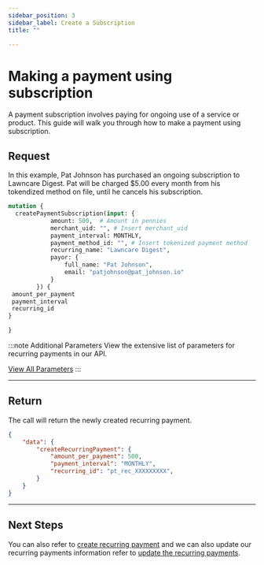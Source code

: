 ```yaml
---
sidebar_position: 3
sidebar_label: Create a Subscription
title: ""

---
```




# Making a payment using subscription
A payment subscription involves paying for ongoing use of a service or product. This guide will walk you through how to make a payment using subscription.

## Request
In this example, Pat Johnson has purchased an ongoing subscription to Lawncare Digest. Pat will be charged $5.00 every month from his tokendized method on file, until he cancels his subscription. 

```graphql title="GraphQL"
mutation {
  createPaymentSubscription(input: {
            amount: 500,  # Amount in pennies
            merchant_uid: "", # Insert merchant_uid
            payment_interval: MONTHLY, 
            payment_method_id: "", # Insert tokenized payment method
            recurring_name: "Lawncare Digest",
            payor: {
                full_name: "Pat Johnson",
                email: "patjohnson@pat_johnson.io"
            }
        }) {
 amount_per_payment
 payment_interval
 recurring_id
}

}
```
:::note  Additional Parameters
View the extensive list of parameters for recurring payments in our API.

<a href= "../../api/recurring" class="button button--primary button--md">View All Parameters</a>
:::

***

## Return
The call will return the newly created recurring payment.
```JSON title="JSON"
{
    "data": {
        "createRecurringPayment": {
            "amount_per_payment": 500,
            "payment_interval": "MONTHLY",
            "recurring_id": "pt_rec_XXXXXXXXX",
        }
    }
}
```

***
## Next Steps
You can also refer to [create recurring payment](../recurring_payments/create_a_payment_plan.mdx) and we can also update our recurring payments information refer to [update the recurring payments](../recurring_payments/manage_recurring_payments/update_recurring_payments.mdx).





